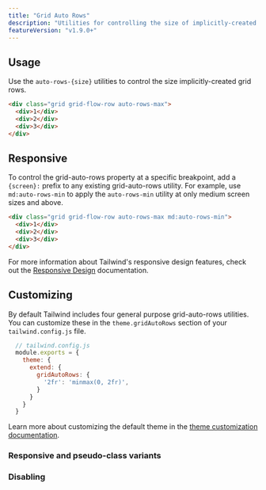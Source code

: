 ```yaml
---
title: "Grid Auto Rows"
description: "Utilities for controlling the size of implicitly-created grid rows."
featureVersion: "v1.9.0+"
---
```




## Usage

Use the `auto-rows-{size}` utilities to control the size implicitly-created grid rows.

```html
<div class="grid grid-flow-row auto-rows-max">
  <div>1</div>
  <div>2</div>
  <div>3</div>
</div>
```

## Responsive

To control the grid-auto-rows property at a specific breakpoint, add a `{screen}:` prefix to any existing grid-auto-rows utility. For example, use `md:auto-rows-min` to apply the `auto-rows-min` utility at only medium screen sizes and above.

```html
<div class="grid grid-flow-row auto-rows-max md:auto-rows-min">
  <div>1</div>
  <div>2</div>
  <div>3</div>
</div>
```

For more information about Tailwind's responsive design features, check out the [Responsive Design](/docs/responsive-design) documentation.

## Customizing

By default Tailwind includes four general purpose grid-auto-rows utilities. You can customize these in the `theme.gridAutoRows` section of your `tailwind.config.js` file.

```js
  // tailwind.config.js
  module.exports = {
    theme: {
      extend: {
        gridAutoRows: {
          '2fr': 'minmax(0, 2fr)',
        }
      }
    }
  }
```

Learn more about customizing the default theme in the [theme customization documentation](/docs/theme#customizing-the-default-theme).

### Responsive and pseudo-class variants

<Variants plugin="gridAutoRows" name="grid-auto-rows" />

### Disabling

<Disabling plugin="gridAutoRows" name="grid-auto-rows" />
